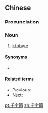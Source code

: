 {{also|千字节}}
==Chinese==
{{zh-forms|s=千字节|type=12}}

===Pronunciation===
{{zh-pron
|m=qiānzìjié
|c=cin1 zi6 zit3
|cat=n
}}

===Noun===
{{zh-noun}}

# [[kilobyte]]

====Synonyms====
* {{l|zh|KB}} {{qualifier|informal}}

====Related terms====
* Previous: {{zh-l|字節}}
* Next: {{zh-l|兆字節}}

{{zh-cat|Computing}}

[[pt:千字節]]
[[zh:千字節]]
